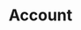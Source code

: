 ---
title: 'Account'
description: 'Der API-Schlüssel sollte als Bearer-Token im Authorization-Header der Anfrage gesendet werden.'
---